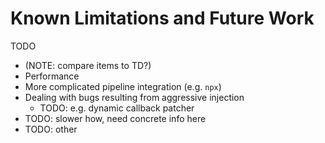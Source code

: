 # Known Limitations and Future Work

TODO

* (NOTE: compare items to TD?)
* Performance
* More complicated pipeline integration (e.g. `npx`)
* Dealing with bugs resulting from aggressive injection
  * TODO: e.g. dynamic callback patcher
* TODO: slower how, need concrete info here
* TODO: other

